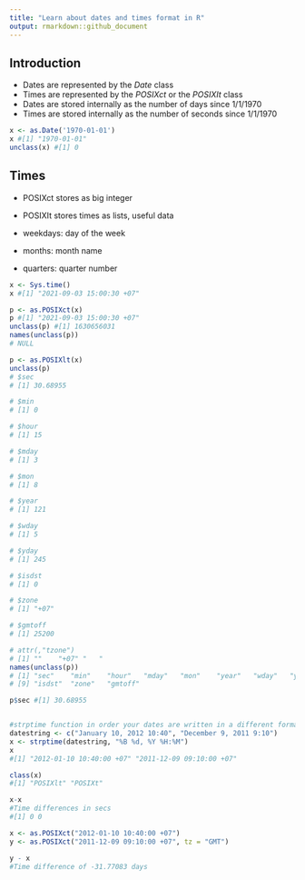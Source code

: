 ```yaml
---
title: "Learn about dates and times format in R"
output: rmarkdown::github_document
---
```


## Introduction
- Dates are represented by the *Date* class
- Times are represented by the *POSIXct* or the *POSIXIt* class
- Dates are stored internally as the number of days since 1/1/1970
- Times are stored internally as the number of seconds since 1/1/1970

```r
x <- as.Date('1970-01-01')
x #[1] "1970-01-01"
unclass(x) #[1] 0

```

## Times
- POSIXct stores as big integer
- POSIXIt stores times as lists, useful data

- weekdays: day of the week
- months: month name
- quarters: quarter number

```r
x <- Sys.time()
x #[1] "2021-09-03 15:00:30 +07" 

p <- as.POSIXct(x)
p #[1] "2021-09-03 15:00:30 +07"
unclass(p) #[1] 1630656031
names(unclass(p))
# NULL

p <- as.POSIXlt(x)
unclass(p)
# $sec
# [1] 30.68955

# $min
# [1] 0

# $hour
# [1] 15

# $mday
# [1] 3

# $mon
# [1] 8

# $year
# [1] 121

# $wday
# [1] 5

# $yday
# [1] 245

# $isdst
# [1] 0

# $zone
# [1] "+07"

# $gmtoff
# [1] 25200

# attr(,"tzone")
# [1] ""    "+07" "   "
names(unclass(p))
# [1] "sec"    "min"    "hour"   "mday"   "mon"    "year"   "wday"   "yday"
# [9] "isdst"  "zone"   "gmtoff"

p$sec #[1] 30.68955


#strptime function in order your dates are written in a different format
datestring <- c("January 10, 2012 10:40", "December 9, 2011 9:10")
x <- strptime(datestring, "%B %d, %Y %H:%M")
x
#[1] "2012-01-10 10:40:00 +07" "2011-12-09 09:10:00 +07"

class(x)
#[1] "POSIXlt" "POSIXt"

x-x
#Time differences in secs
#[1] 0 0

x <- as.POSIXct("2012-01-10 10:40:00 +07")
y <- as.POSIXct("2011-12-09 09:10:00 +07", tz = "GMT")

y - x
#Time difference of -31.77083 days  
```